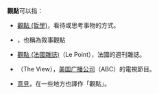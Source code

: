 '''觀點'''可以指：
* [[觀點_(哲學)|觀點 (哲學)]]，看待或思考事物的方式。
* {{le|觀點 (文學)|Point of view (literature)}}，也稱為敘事觀點
* [[觀點_(法國雜誌)|觀點 (法國雜誌)]]（Le Point），法國的週刊雜誌。
* {{le|觀點 (美國節目)|The View (talk show)}}（The View），[[美国广播公司|美国广播公司]]（ABC）的電視節目。
* [[意見|意見]]，在一些地方也譯作「觀點」。
{{disambig|G觀|Cat=二字消歧义}}